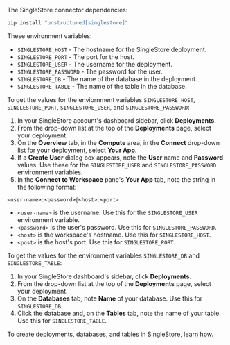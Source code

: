 The SingleStore connector dependencies:

```bash CLI, Python
pip install "unstructured[singlestore]"
```

These environment variables:

- `SINGLESTORE_HOST` - The hostname for the SingleStore deployment.
- `SINGLESTORE_PORT` - The port for the host.
- `SINGLESTORE_USER` - The username for the deployment. 
- `SINGLESTORE_PASSWORD` - The password for the user.
- `SINGLESTORE_DB` - The name of the database in the deployment.
- `SINGLESTORE_TABLE` - The name of the table in the database.

To get the values for the enviornment variables `SINGLESTORE_HOST`, `SINGLESTORE_PORT`, `SINGLESTORE_USER`, and `SINGLESTORE_PASSWORD`:

1. In your SingleStore account's dashboard sidebar, click **Deployments**.
2. From the drop-down list at the top of the **Deployments** page, select your deployment.
3. On the **Overview** tab, in the **Compute** area, in the **Connect** drop-down list for your deployment, select 
**Your App**. 
4. If a **Create User** dialog box appears, note the **User** name and **Password** values. Use these for the `SINGLESTORE_USER` and `SINGLESTORE_PASSWORD` environment variables.
5. In the **Connect to Workspace** pane's **Your App** tab, note the string in the following format:

```
<user-name>:<password>@<host>:<port>
```

- `<user-name>` is the username. Use this for the `SINGLESTORE_USER` environment variable.
- `<password>` is the user's password. Use this for `SINGLESTORE_PASSWORD`.
- `<host>` is the workspace's hostname. Use this for `SINGLESTORE_HOST`.
- `<post>` is the host's port. Use this for `SINGLESTORE_PORT`.

To get the values for the environment variables `SINGLESTORE_DB` and `SINGLESTORE_TABLE`:

1. In your SingleStore dashboard's sidebar, click **Deployments**.
2. From the drop-down list at the top of the **Deployments** page, select your deployment.
3. On the **Databases** tab, note **Name** of your database. Use this for `SINGLESTORE_DB`.
4. Click the database and, on the **Tables** tab, note the name of your table. Use this for `SINGLESTORE_TABLE`.

To create deployments, databases, and tables in SingleStore, [learn how](https://www.singlestore.com/blog/how-to-get-started-with-singlestore/).